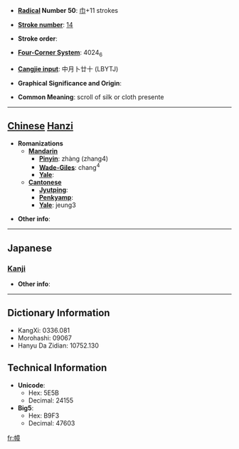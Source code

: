 * '''[[Wiktionary:Chinese radical index| Radical]] Number 50''': [[Wiktionary:Chinese radical index 巾|巾]]+11 strokes

* '''[[Wiktionary:Chinese total strokes index|Stroke number]]''': [[Wiktionary:Chinese total strokes index 14|14]]

* '''Stroke order''': 

* '''[[Wiktionary:Chinese four corner index|Four-Corner System]]''': 4024<sub>6</sub>

* '''[[Wiktionary:Chinese Cangjie index|Cangjie input]]''': 中月卜廿十 (LBYTJ)

* '''Graphical Significance and Origin''': 

* '''Common Meaning''': scroll of silk or cloth presente

----

== [[Chinese]] [[Hanzi]] ==

* '''Romanizations'''
** '''[[Mandarin]]'''
*** '''[[Pinyin]]''': zhàng (zhang4)
*** '''[[Wade-Giles]]''': chang<sup>4</sup>
*** '''[[Yale]]''': 
** '''[[Cantonese]]'''
*** '''[[Jyutping]]''':
*** '''[[Penkyamp]]''': 
*** '''[[Yale]]''': jeung3

* '''Other info''': 

----

==Japanese==
===[[Kanji]]===
{{kanji|on readings=[[しょう]] (shō)
|kun readings=[[ぬの]] (nuno)
}}

* '''Other info''':  

----

== Dictionary Information ==

* KangXi: 0336.081
* Morohashi: 09067
* Hanyu Da Zidian: 10752.130

== Technical Information ==

* '''Unicode''':
** Hex: 5E5B
** Decimal: 24155
* '''Big5''':
** Hex: B9F3
** Decimal: 47603

[[fr:幛]]
